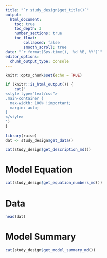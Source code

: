 ```yaml
---
title: "`r study_design$get_title()`"
output: 
  html_document:
    toc: true
    toc_depth: 3
    number_sections: true
    toc_float:
        collapsed: false
        smooth_scroll: true
date: "`r format(Sys.time(), '%d %B, %Y')`"
editor_options: 
  chunk_output_type: console
---
```


```r
knitr::opts_chunk$set(echo = TRUE)
```


```r
if (knitr::is_html_output()) {
    cat('
<style type="text/css">
.main-container {
  max-width: 100% !important;
  margin: auto;
}
</style>
')
}
```


```r
library(raise)
dat <- study_design$get_data()
```

```r
cat(study_design$get_description_md())
```


# Model Equation

```r
cat(study_design$get_equation_numbers_md())
```

# Data

```r
head(dat)
```

# Model Summary

```r
cat(study_design$get_model_summary_md())
```

